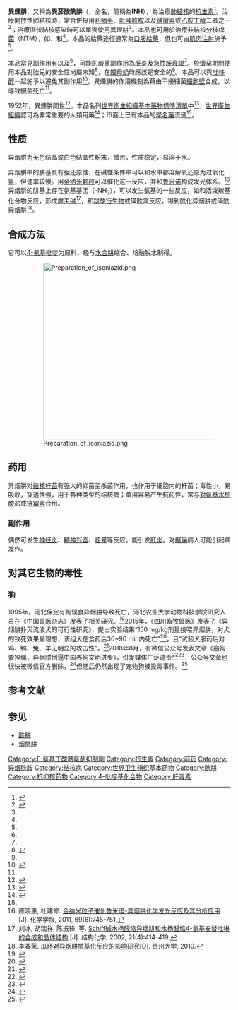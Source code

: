 {{medical}}
{{Drugbox 
| verifiedrevid = 307070403
| IUPAC_name = isonicotinohydrazide
| image = Isoniazid skeletal.svg
| width = 160
| image2 = Isoniazid sample.jpg
| CAS_number_Ref = {{cascite|correct|CAS}}
| CAS_number = 54-85-3
| ChemSpiderID_Ref = {{chemspidercite|correct|chemspider}}
| ChemSpiderID = 3635
| ATC_prefix = J04 
| ATC_suffix = AC01 
| ATC_supplemental =
| PubChem = 3767 
| smiles = O=C(NN)c1ccncc1
| synonyms = isonicotinic acid hydrazide, isonicotinyl hydrazine, INHA
| DrugBank_Ref = {{drugbankcite|correct|drugbank}}
| DrugBank = DB00951
| UNII_Ref = {{fdacite|correct|FDA}}
| UNII = V83O1VOZ8L
| KEGG_Ref = {{keggcite|correct|kegg}}
| KEGG = D00346
| ChEBI_Ref = {{ebicite|correct|EBI}}
| ChEBI = 6030
| ChEMBL_Ref = {{ebicite|correct|EBI}}
| ChEMBL = 64
| NIAID_ChemDB = 007657
| C=6 | H=7 | N=3 | O=1 
| molecular_weight = 137.139 g/mol 
| bioavailability = 
| protein_bound = 非常慢 (0-10%) 
| metabolism = liver; CYP450: 2C19, 3A4 inhibitor 
| elimination_half-life = 0.5-1.6h (fast acetylators), 2-5h (slow acetylators) 
| excretion = urine (primarily), feces 
| pregnancy_category = C 
| legal_status = 处方药（美国、中国）
| routes_of_administration = oral, intramuscular, intravenous
| StdInChI_Ref = {{stdinchicite|correct|chemspider}}
| StdInChI = 1S/C6H7N3O/c7-9-6(10)5-1-3-8-4-2-5/h1-4H,7H2,(H,9,10)
| StdInChIKey_Ref = {{stdinchicite|correct|chemspider}}
| StdInChIKey = QRXWMOHMRWLFEY-UHFFFAOYSA-N
}}

<!-- Definition and medical uses -->
'''異煙肼'''，又稱為'''異菸酸酰肼'''（{{lang-en|Isoniazid}}，全名{{lang-en|isonicotinic acid hydrazide}}，簡稱為'''INH'''），為治療[[肺結核|肺結核]]的[[抗生素|抗生素]]<ref name=AHFS2016>{{cite web|title=Isoniazid|url=https://www.drugs.com/monograph/isoniazid.html|publisher=The American Society of Health-System Pharmacists|access-date=8 December 2016|url-status=live|archive-url=https://web.archive.org/web/20161220231039/https://www.drugs.com/monograph/isoniazid.html|archive-date=20 December 2016}}</ref>。治療開放性肺結核時，常合併投用[[利福平|利福平]]、[[吡嗪酰胺|吡嗪酰胺]]以及[[鏈黴素|鏈黴素]]或[[乙胺丁醇|乙胺丁醇]]二者之一<ref name=WHO2008>{{cite book | title = WHO Model Formulary 2008 | year = 2009 | isbn = 9789241547659 | vauthors = ((World Health Organization)) | veditors = Stuart MC, Kouimtzi M, Hill SR | hdl = 10665/44053 | author-link = World Health Organization | publisher = World Health Organization | hdl-access=free |page=136 }}</ref>；治療潛伏結核感染時可以單獨使用異煙肼<ref name=AHFS2016/>。本品也可用於治療[[非結核分枝桿菌|非結核分枝桿菌]]（NTM），如{{le|鳥型分枝桿菌|Mycobacterium avium-intracellulare infection}}、{{le|堪薩斯分枝桿菌|Mycobacterium kansasii}}和{{le|異種分枝桿菌|Mycobacterium xenopi}}<ref name=AHFS2016/>。本品的給藥途徑通常為[[口服給藥|口服給藥]]，但也可由[[肌肉注射|肌肉注射]]施予<ref name=AHFS2016/>。

<!-- Side effects and mechanism -->
本品常見副作用有{{le|血液中肝臟酵素增加|increased blood levels of liver enzymes}}以及{{le|手腳麻木|numbness in the hands and feet}}<ref name=AHFS2016/>，可能的嚴重副作用為[[肝炎|肝炎]]及急性[[肝衰竭|肝衰竭]]<ref name=AHFS2016/>。於[[妊娠|懷孕]]期間使用本品對胎兒的安全性尚屬未知<ref name=Preg2016>{{cite web|title=Isoniazid (Nydrazid) Use During Pregnancy|url=https://www.drugs.com/pregnancy/isoniazid.html|website=www.drugs.com|access-date=10 December 2016|url-status=live|archive-url=https://web.archive.org/web/20161220231059/https://www.drugs.com/pregnancy/isoniazid.html|archive-date=20 December 2016}}</ref>，在[[母乳哺育|餵母奶]]時應該是安全的<ref name=Preg2016/>。本品可以與[[吡哆醇|吡哆醇]]一起施予以避免其副作用<ref name=Ric2015>{{cite book|last1=Hamilton|first1=Richart|title=Tarascon Pocket Pharmacopoeia 2015 Deluxe Lab-Coat Edition|date=2015|publisher=Jones & Bartlett Learning|isbn=9781284057560|page=49}}</ref>。異煙肼的作用機制為藉由干擾細菌[[細胞壁|細胞壁]]合成，以導致[[殺菌藥|細菌死亡]]<ref name=AHFS2016/>。

<!-- History and culture -->
1952年，異煙肼問世<ref name=Wal2012>{{cite book|last1=Walker|first1=S. R.|title=Trends and Changes in Drug Research and Development|date=2012|publisher=Springer Science & Business Media|isbn=9789400926592|page=109|url=https://books.google.com/books?id=FB_2CAAAQBAJ&pg=PA109|url-status=live|archive-url=https://web.archive.org/web/20170910151826/https://books.google.com/books?id=FB_2CAAAQBAJ&pg=PA109|archive-date=2017-09-10}}</ref>。本品名列[[世界衛生組織基本藥物標準清單|世界衛生組織基本藥物標準清單]]中<ref name="WHO21st">{{cite book | vauthors = ((World Health Organization)) | title = World Health Organization model list of essential medicines: 21st list 2019 | year = 2019 | hdl = 10665/325771 | author-link = World Health Organization | publisher = World Health Organization | location = Geneva | id = WHO/MVP/EMP/IAU/2019.06. License: CC BY-NC-SA 3.0 IGO | hdl-access=free }}</ref>，[[世界衛生組織|世界衛生組織]]認可為非常重要的人類用藥<ref>{{cite book | vauthors=((World Health Organization)) | year=2019 | title=Critically important antimicrobials for human medicine | edition=6th revision |  author-link = World Health Organization | publisher = World Health Organization | location = Geneva | hdl=10665/312266 | isbn=9789241515528 | hdl-access=free }}</ref>；市面上已有本品的[[通用名藥物|學名藥]]流通<ref name=AHFS2016/>。

<!--'''异烟肼'''（{{lang-en|'''Isoniazid, Laniazid, Nydrazid, INH'''}}，全名為'''isonicotinic acid hydrazide'''），又称'''4-吡啶甲酰肼'''、'''雷米封'''（Rimifon），是[[异烟酸|异烟酸]]的[[酰肼|酰肼]]。-->

==性质==
异烟肼为无色结晶或白色结晶性粉末，微苦，性质稳定，易溶于水。

异烟肼中的肼基具有强还原性，在碱性条件中可以和水中都溶解氧还原为过氧化氢，但速率较慢。用[[金|金]][[纳米颗粒|纳米颗粒]]可以催化这一反应，并和[[鲁米诺|鲁米诺]]构成发光体系。<ref>陈晓惠, 杜建修. [https://www.ixueshu.com/document/800097f72e57b172318947a18e7f9386.html 金纳米粒子催化鲁米诺-异烟肼化学发光反应及其分析应用] {{Wayback|url=https://www.ixueshu.com/document/800097f72e57b172318947a18e7f9386.html |date=20201225082329 }}[J]. 化学学报, 2011, 69(6):745-751.</ref>异烟肼的肼基上存在氨基基团（-NH<sub>2</sub>），可以发生氨基的一些反应，如和活泼羰基化合物反应，形成[[席夫碱|席夫碱]]<ref>刘冰, 胡瑞祥, 陈振锋, 等. [https://www.ixueshu.com/document/324b1c897c787658318947a18e7f9386.html Schiff碱水杨醛缩异烟肼和水杨醛缩4-氨基安替吡啉的合成和晶体结构] {{Wayback|url=https://www.ixueshu.com/document/324b1c897c787658318947a18e7f9386.html |date=20201225082333 }}[J]. 结构化学, 2002, 21(4):414-419.</ref>，和[[羧酸衍生物|羧酸衍生物]]或磺酰氯反应，得到酰化异烟肼或磺酰异烟肼<ref>李春荣. [http://xueshu.baidu.com/s?wd=paperuri%3A%28e4605f1358aefd5d5e6832da9155b07b%29&filter=sc_long_sign&tn=SE_xueshusource_2kduw22v&sc_vurl=http%3A%2F%2Fwww.doc88.com%2Fp-3595918250030.html&ie=utf-8&sc_us=9408388359517802937 瓜环对异烟肼酰基化反应的影响研究][D]. 贵州大学, 2010.</ref>。

==合成方法==
它可以[[4-氰基吡啶|4-氰基吡啶]]为原料，经{{le|异烟酰胺|Isonicotinamide}}与[[水合肼|水合肼]]缩合、熔融脱水制得。
:[[File:Preparation_of_isoniazid.png|400px]]

==药用==
异烟肼对[[结核杆菌|结核杆菌]]有强大的抑菌至杀菌作用，也作用于细胞内的杆菌；毒性小，易吸收，穿透性强，用于各种类型的结核病；单用容易产生抗药性，常与[[对氨基水杨酸|对氨基水杨酸]]盐或[[链霉素|链霉素]]合用。

===副作用===
偶然可发生[[神经炎|神经炎]]、[[精神兴奋|精神兴奋]]、[[眩暈_(醫學)|眩晕]]等反应。能引发[[肝炎|肝炎]]。对[[癫痫|癫痫]]病人可能引起病发作。

==对其它生物的毒性==
===狗===
1995年，河北保定有狗误食异烟肼导致死亡，河北农业大学动物科技学院研究人员在《中国兽医杂志》发表了相关研究。<ref>{{cite journal |author1=金东航 |title=犬异烟肼中毒 |journal=中国兽医杂志 |date=1996 |issue=8 |url=http://mall.cnki.net/magazine/Article/ZSYZ608.037.htm |accessdate=2018-11-22 |archive-date=2020-12-25 |archive-url=https://web.archive.org/web/20201225082345/https://mall.cnki.net/magazine/Article/ZSYZ608.037.htm }}</ref>2015年，《四川畜牧兽医》发表了《异烟肼扑灭流浪犬的可行性研究》，提出实验结果“150 mg/kg剂量投喂异烟肼，对犬的致死效果最理想，该组犬在食药后30~90 min内死亡”<ref>{{cite journal |author1=崔婷婷 |author2=王燚 |author3=薛丽君 |author4=江春梅 |author5=陈亮 |author6=张婷婷 |title=异烟肼扑灭流浪犬的可行性研究 |journal=四川畜牧兽医 |date=2015 |issue=4 |url=http://mall.cnki.net/magazine/Article/SCXS201504018.htm |accessdate=2018-11-22 |archive-date=2019-06-08 |archive-url=https://web.archive.org/web/20190608053544/http://mall.cnki.net/magazine/Article/SCXS201504018.htm }}</ref>，且“试验犬服药后对鸡、鸭、兔、羊无明显的攻击性”。<ref>{{cite journal|title=犬服用异烟肼后对畜禽的攻击性研究|author=|url=https://kns.cnki.net/KCMS/detail/detail.aspx?dbcode=CJFQ&dbname=CJFDLAST2016&filename=SCXS201606008&v=MTUzNjViRzRIOWZNcVk5RmJJUjhlWDFMdXhZUzdEaDFUM3FUcldNMUZyQ1VSN3FmWnVkdkZ5am1WTHJBTmk3VGY=|date=2016|journal=四川畜牧兽医|accessdate=2016-06-15|issue=06|doi=|others=|year=|volume=|page=|pmid=|author3=薛丽君|author4=江春梅|author5=陈亮|author6=张婷婷|author2=王燚|author1=崔婷婷|archive-date=2020-12-25|archive-url=https://web.archive.org/web/20201225082346/https://kns.cnki.net/KCMS/detail/detail.aspx?dbcode=CJFQ&dbname=CJFDLAST2016&filename=SCXS201606008&v=MTUzNjViRzRIOWZNcVk5RmJJUjhlWDFMdXhZUzdEaDFUM3FUcldNMUZyQ1VSN3FmWnVkdkZ5am1WTHJBTmk3VGY%3D}}</ref>2018年8月，有微信公众号发表文章《遛狗要拴绳，异烟肼倒逼中国养狗文明进步》，引发媒体广泛谴责<ref>{{cite news |author1=王曦煜 |title=遛狗要拴绳 异烟肼倒逼人们文明养狗 |url=http://zjnews.zjol.com.cn/zjnews/hznews/201808/t20180814_8008860.shtml |accessdate=2018-11-22 |agency=浙江在线 |date=2018-08-14 |archive-date=2022-03-12 |archive-url=https://web.archive.org/web/20220312031850/http://zjnews.zjol.com.cn/zjnews/hznews/201808/t20180814_8008860.shtml }}</ref><ref>{{cite news |title=异烟肼，这药能治不文明养犬吗 |url=http://www.chinanews.com/sh/2018/08-14/8599389.shtml |accessdate=2018-11-22 |work=钱江晚报 |agency=中国新闻网 |date=2018-08-14 |archive-date=2020-12-25 |archive-url=https://web.archive.org/web/20201225082503/http://www.chinanews.com/sh/2018/08-14/8599389.shtml }}</ref>，公众号文章也很快被微信官方删除，<ref>{{cite web |title=遛狗要栓绳，异烟肼倒逼中国养狗文明进步 |url=https://mp.weixin.qq.com/s/F_eLkvaSaLgO5uBUjpIWMg |website=微信公众号 |accessdate=2018-11-23 |archive-url=https://web.archive.org/web/20201225082412/https://mp.weixin.qq.com/s/F_eLkvaSaLgO5uBUjpIWMg |archive-date=2020-12-25 }}</ref>但随后仍然出现了宠物狗被投毒事件。<ref>{{cite news |title=用异烟肼毒杀宠物狗 真能倒逼文明养犬吗 |url=http://www.xinhuanet.com/politics/2018-08/15/c_1123273377.htm |accessdate=2018-11-22 |work=解放日报 |agency=新华社 |date=2018-08-15 |archive-date=2020-12-25 |archive-url=https://web.archive.org/web/20201225082425/http://www.xinhuanet.com/politics/2018-08/15/c_1123273377.htm }}</ref>

==参考文献==
{{reflist|32em}}

==参见==
*[[酰肼|酰肼]]
*[[烟酰肼|烟酰肼]]

{{Hydrazines}}
{{国家基本药物目录/抗微生物药}}

[[Category:Γ-氨基丁酸轉氨酶抑制劑|Category:Γ-氨基丁酸轉氨酶抑制劑]]
[[Category:抗生素|Category:抗生素]]
[[Category:前药|Category:前药]]
[[Category:异烟酰胺|Category:异烟酰胺]]
[[Category:结核病|Category:结核病]]
[[Category:世界卫生组织基本药物|Category:世界卫生组织基本药物]]
[[Category:酰肼|Category:酰肼]]
[[Category:抗抑郁药物|Category:抗抑郁药物]]
[[Category:4-吡啶基化合物|Category:4-吡啶基化合物]]
[[Category:肝毒素|Category:肝毒素]]